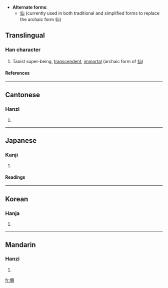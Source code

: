 * '''Alternate forms''':
**[[仙]] (currently used in both traditional and simplified forms to replace the archaic form 仙)

==Translingual==
===Han character===
{{Han char|rad=人|as=11|sn=13|four=2121<sub>2</sub>|canj=人一田山 (OMWU)}}
# Taoist super-being, [[transcendent]], [[immortal]] (archaic form of [[仙]])
====References====
{{Han ref|kx=0115.290|dkj=01055|dj=0246.150|hdz=10209.020|uh=50CA|ud=20682|bh=DCB9|bd=56505}}
----
==Cantonese==
===Hanzi===
{{yue-hanzi|jyut=|y=sin1}}
# {{defn|Cantonese}}
----
==Japanese==
===Kanji===
{{ja-kanji|grade=|rs=人11}}
# {{defn|Japanese}} 
====Readings====
{{ja-readings|on=[[せん]] (sen)|kun=[[やまびと]] (yamabito), [[せんにん]] (sennin)}}
----
==Korean==
===Hanja===
{{ko-hanja|hangeul=[[선]]|rv=seon|mr=sŏn}}
# {{defn|Korean}}
----
==Mandarin==
===Hanzi===
{{cmn-hanzi|pin=[[xiān]] (xian1)|wg=hsien<sup>1</sup>}}
# {{defn|Mandarin}}

[[fr:僊]]